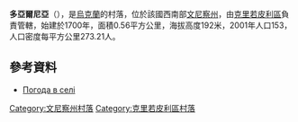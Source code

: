 {{coord|48|16|35|N|28|41|9|E|scale:30000|display=title}}

'''多亞爾尼亞'''（{{lang-uk|Доярня}}），是[[烏克蘭|烏克蘭]]的村落，位於該國西南部[[文尼察州|文尼察州]]，由[[克里若皮利區|克里若皮利區]]負責管轄，始建於1700年，面積0.56平方公里，海拔高度192米，2001年人口153，人口密度每平方公里273.21人。

==參考資料==
* [http://weather.in.ua/ua/vinnickaja/7242 Погода в селі ]{{Wayback|url=http://weather.in.ua/ua/vinnickaja/7242 |date=20111220134240 }}

[[Category:文尼察州村落|Category:文尼察州村落]]
[[Category:克里若皮利區村落|Category:克里若皮利區村落]]


{{Vinnytsia-geo-stub}}